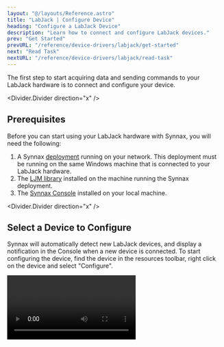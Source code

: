 ```yaml
---
layout: "@/layouts/Reference.astro"
title: "LabJack | Configure Device"
heading: "Configure a LabJack Device"
description: "Learn how to connect and configure LabJack devices."
prev: "Get Started"
prevURL: "/reference/device-drivers/labjack/get-started"
next: "Read Task"
nextURL: "/reference/device-drivers/labjack/read-task"
---
```




The first step to start acquiring data and sending commands to your LabJack hardware is
to connect and configure your device.

<Divider.Divider direction="x" />

## Prerequisites

Before you can start using your LabJack hardware with Synnax, you will need the following:

1. A Synnax [deployment](/reference/cluster/quick-start) running on your network. This
   deployment must be running on the same Windows machine that is connected to your
   LabJack hardware.
2. The [LJM
   library](https://support.labjack.com/docs/ljm-software-installer-downloads-t4-t7-t8-digit)
   installed on the machine running the Synnax deployment.
3. The [Synnax Console](/reference/console/get-started) installed on your local machine.

<Divider.Divider direction="x" />

## <StepText level="h2" step={1}>Select a Device to Configure</StepText>

Synnax will automatically detect new LabJack devices, and display a notification in the
Console when a new device is connected. To start configuring the device, find the device
in the resources toolbar, right click on the device and select "Configure".

<Video client:only="react" id="device-drivers/labjack/configure-device/open" />

<Divider.Divider direction="x" />

## <StepText level="h2" step={2}>Name Your Device</StepText>

The first step in the configuration dialog will prompt you to name your device. This
name will be used to identify the device in Synnax.

<Image client:only="react" id="device-drivers/labjack/configure-device/name" />

<Divider.Divider direction="x" />

## <StepText level="h2" step={3}> Set the Device Identifier</StepText>

Next, you'll need to set a short device identifier. This identifier will prefix the
names of all of the channels on your device. Synnax will automatically suggest a few
identifiers, although you're welcome to create your own. We recommend keeping this as
short as possible, while still uniquely identifying the device.

<Image client:only="react" id="device-drivers/labjack/configure-device/identifier" />

<Divider.Divider direction="x" />

## <StepText level="h2" step={3}>Save the Configuration</StepText>

Once you're happy with the name and identifier, the last step is to save the
configuration by hitting the blue "Save" button in the bottom right corner.
